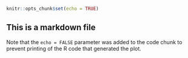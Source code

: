 

```r
knitr::opts_chunk$set(echo = TRUE)
```

## This is a markdown file


Note that the `echo = FALSE` parameter was added to the code chunk to prevent printing of the R code that generated the plot.
